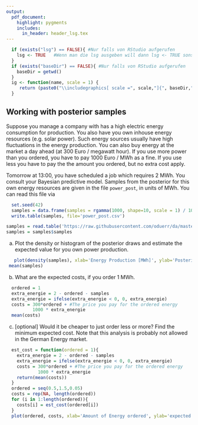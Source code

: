 ```yaml
---
output:
  pdf_document:
    highlight: pygments
    includes:
      in_header: header_lsg.tex
---
```

```r
  if (exists("lsg") == FALSE){ #Nur falls von RStudio aufgerufen
    lsg <- TRUE   #Wenn man die lsg ausgeben will dann lsg <- TRUE sonst 
  }
  if (exists("baseDir") == FALSE){ #Nur falls von RStudio aufgerufen
    baseDir = getwd()
  }
  ig <- function(name, scale = 1) {
     return (paste0("\\includegraphics[ scale =", scale,"]{", baseDir,"/", name, "}"))
  }
```


## Working with posterior samples

Suppose you manage a company with has a high electric energy consumption for production. You also have you own inhouse energy resources (e.g. solar power). Such energy sources usually have high fluctuations in the energy production. You can also buy energy at the market a day ahead (at 300 Euro / megawatt hour). If you use more power than you ordered, you have to pay 1000 Euro / MWh as a fine. If you use less you have to pay the the amount you ordered, but no extra cost apply.

Tomorrow at 13:00, you have scheduled a job which requires 2 MWh. You consult your Bayesian predictive model. Samples from the posterior for this own energy resources are given in the file `power_post`, in units of MWh. You can read this file via

```r
  set.seed(42)
  samples = data.frame(samples = rgamma(1000, shape=10, scale = 1) / 10)
  write.table(samples, file='power_post.csv')
```

```r
samples = read.table('https://raw.githubusercontent.com/oduerr/da/master/lab/posterior_samples/power_post.csv')
samples = samples$samples
```


a) Plot the density or histogram of the posterior draws and estimate the expected value for you own power production.

```r
   plot(density(samples), xlab='Energy Production [MWh]', ylab='Posterior Density', main='Inhouse Power Production Forcast')
 mean(samples)
```

b) What are the expected costs, if you order 1 MWh. 
```r
  ordered = 1
  extra_energie = 2 - ordered - samples 
  extra_energie = ifelse(extra_energie < 0, 0, extra_energie)
  costs = 300*ordered + #The price you pay for the ordered energy
          1000 * extra_energie 
  mean(costs)
```

c) [optional] Would it be cheaper to just order less or more? Find the minimum expected cost. Note that this analysis is probably not allowed in the German Energy market.
```r
  est_cost = function(ordered = 1){
    extra_energie = 2 - ordered - samples 
    extra_energie = ifelse(extra_energie < 0, 0, extra_energie)
    costs = 300*ordered + #The price you pay for the ordered energy
            1000 * extra_energie 
    return(mean(costs))
  }
  ordered = seq(0.5,1.5,0.05)
  costs = rep(NA, length(ordered))
  for (i in 1:length(ordered)){
    costs[i] = est_cost(ordered[i])
  }
  plot(ordered, costs, xlab='Amount of Energy ordered', ylab='expected costs')
```




